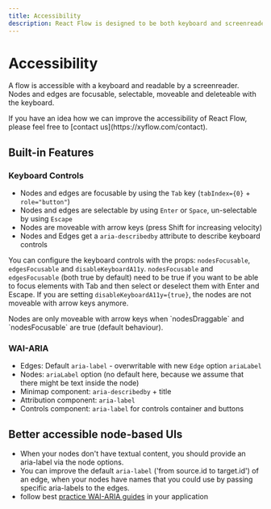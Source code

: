 ```yaml
---
title: Accessibility
description: React Flow is designed to be both keyboard and screenreader accesssible.
---
```


# Accessibility

A flow is accessible with a keyboard and readable by a screenreader. Nodes and edges are focusable, selectable, moveable and deleteable with the keyboard.


<Callout type="info">
  If you have an idea how we can improve the accessibility of React Flow, please
  feel free to [contact us](https://xyflow.com/contact).
</Callout>

## Built-in Features

### Keyboard Controls

- Nodes and edges are focusable by using the `Tab` key (`tabIndex={0}` + `role="button"`)
- Nodes and edges are selectable by using `Enter` or `Space`, un-selectable by using `Escape`
- Nodes are moveable with arrow keys (press Shift for increasing velocity)
- Nodes and Edges get a `aria-describedby` attribute to describe keyboard controls

You can configure the keyboard controls with the props: `nodesFocusable`, `edgesFocusable` and `disableKeyboardA11y`. `nodesFocusable` and `edgesFocusable` (both true by default) need to be true if you want to be able to focus elements with Tab and then select or deselect them with Enter and Escape. If you are setting `disableKeyboardA11y={true}`, the nodes are not moveable with arrow keys anymore.

<Callout type="info">
  Nodes are only moveable with arrow keys when `nodesDraggable` and
  `nodesFocusable` are true (default behaviour).
</Callout>

### WAI-ARIA

- Edges: Default `aria-label` - overwritable with new `Edge` option `ariaLabel`
- Nodes: `ariaLabel` option (no default here, because we assume that there might be text inside the node)
- Minimap component: `aria-describedby` + title
- Attribution component: `aria-label`
- Controls component: `aria-label` for controls container and buttons

## Better accessible node-based UIs

- When your nodes don't have textual content, you should provide an aria-label via the node options.
- You can improve the default `aria-label` ('from source.id to target.id') of an edge, when your nodes have names that you could use by passing specific aria-labels to the edges.
- follow best [practice WAI-ARIA guides](https://w3c.github.io/aria-practices/) in your application
